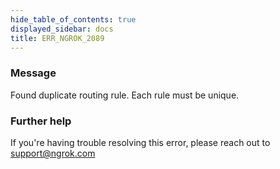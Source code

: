 ```yaml
---
hide_table_of_contents: true
displayed_sidebar: docs
title: ERR_NGROK_2089
---
```


### Message

Found duplicate routing rule. Each rule must be unique.

### Further help

If you're having trouble resolving this error, please reach out to [support@ngrok.com](mailto:support@ngrok.com?subject=Help%20with%20ERR_NGROK_2089)
